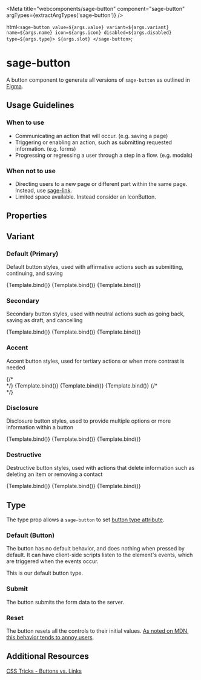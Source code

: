 

<Meta title="webcomponents/sage-button" component="sage-button" argTypes={extractArgTypes('sage-button')} />

  html` <sage-button value=${args.value} variant=${args.variant} name=${args.name} icon=${args.icon} disabled=${args.disabled} type=${args.type}> ${args.slot} </sage-button> `;

# sage-button

A button component to generate all versions of `sage-button` as outlined in [Figma](https://www.figma.com/file/sMbtLUHSt2vfKgKjyQ3052/%F0%9F%A7%A9-Sage-components?node-id=3%3A15&t=dIcvX1VtOu0FL0VE-0).

## Usage Guidelines

### When to use

- Communicating an action that will occur. (e.g. saving a page)
- Triggering or enabling an action, such as submitting requested information. (e.g. forms)
- Progressing or regressing a user through a step in a flow. (e.g. modals)

### When not to use

- Directing users to a new page or different part within the same page. Instead, use [sage-link](/docs/webcomponents-sage-link--external).
- Limited space available. Instead consider an IconButton.

## Properties

<ArgsTable of="sage-button" />

## Variant

### Default (Primary)

Default button styles, used with affirmative actions such as submitting, continuing, and saving

<Canvas>
  <Story name="Primary" args={{ icon: '', slot: 'Default', type: 'button' }}>
    {Template.bind()}
  </Story>
  <Story name="PrimaryDisabled" args={{ icon: '', disabled: true, slot: 'Disabled', type: 'button' }}>
    {Template.bind()}
  </Story>
  <Story name="PrimaryIcon" args={{ icon: 'trashIcon', disabled: false, slot: 'Icon', type: 'submit' }}>
    {Template.bind()}
  </Story>
</Canvas>

### Secondary

Secondary button styles, used with neutral actions such as going back, saving as draft, and cancelling

<Canvas>
  <Story name="Secondary" args={{ variant: 'secondary', icon: '', disabled: false, slot: 'Default', type: 'button' }}>
    {Template.bind()}
  </Story>
  <Story name="SecondaryDisabled" args={{ variant: 'secondary', icon: '', disabled: true, slot: 'Disabled', type: 'button' }}>
    {Template.bind()}
  </Story>
  <Story name="SecondaryIcon" args={{ variant: 'secondary', icon: 'trashIcon', disabled: false, slot: 'Icon', type: 'button' }}>
    {Template.bind()}
  </Story>
</Canvas>

### Accent

Accent button styles, used for tertiary actions or when more contrast is needed

<Canvas>
  {/* <div> */}
  <Story name="Accent" args={{ variant: 'accent', icon: '', disabled: false, slot: 'Default', type: 'button' }}>
    {Template.bind()}
  </Story>
  <Story name="AccentDisabled" args={{ variant: 'accent', icon: '', disabled: true, slot: 'Disabled', type: 'button' }}>
    {Template.bind()}
  </Story>
  <Story name="AccentIcon" args={{ variant: 'accent', icon: 'trashIcon', disabled: false, slot: 'Icon', type: 'button' }}>
    {Template.bind()}
  </Story>
  {/* </div> */}
</Canvas>

### Disclosure

Disclosure button styles, used to provide multiple options or more information within a button

<Canvas>
  <Story name="Disclosure" args={{ variant: 'disclosure', icon: '', disabled: false, slot: 'Default', type: 'button' }}>
    {Template.bind()}
  </Story>
  <Story name="DisclosureDisabled" args={{ variant: 'disclosure', icon: '', disabled: true, slot: 'Disabled', type: 'button' }}>
    {Template.bind()}
  </Story>
  <Story name="DisclosureIcon" args={{ variant: 'disclosure', icon: 'trashIcon', disabled: false, slot: 'Icon', type: 'button' }}>
    {Template.bind()}
  </Story>
</Canvas>

### Destructive

Destructive button styles, used with actions that delete information such as deleting an item or removing a contact

<Canvas>
  <Story name="Destructive" args={{ variant: 'destructive', icon: '', disabled: false, slot: 'Default', type: 'button' }}>
    {Template.bind()}
  </Story>
  <Story name="DestructiveDisabled" args={{ variant: 'destructive', icon: '', disabled: true, slot: 'Disabled', type: 'button' }}>
    {Template.bind()}
  </Story>
  <Story name="DestructiveIcon" args={{ variant: 'destructive', icon: 'trashIcon', disabled: false, slot: 'Icon', type: 'button' }}>
    {Template.bind()}
  </Story>
</Canvas>

## Type

The type prop allows a `sage-button` to set [button type attribute](https://developer.mozilla.org/en-US/docs/Web/HTML/Element/button#attr-type).

### Default (Button)

The button has no default behavior, and does nothing when pressed by default. It can have client-side scripts listen to the element's events, which are triggered when the events occur.

This is our default button type.

### Submit

The button submits the form data to the server.

### Reset

The button resets all the controls to their initial values. [As noted on MDN, this behavior tends to annoy users](https://developer.mozilla.org/en-US/docs/Web/HTML/Element/button#attr-type).

## Additional Resources

[CSS Tricks - Buttons vs. Links](https://css-tricks.com/buttons-vs-links/)
